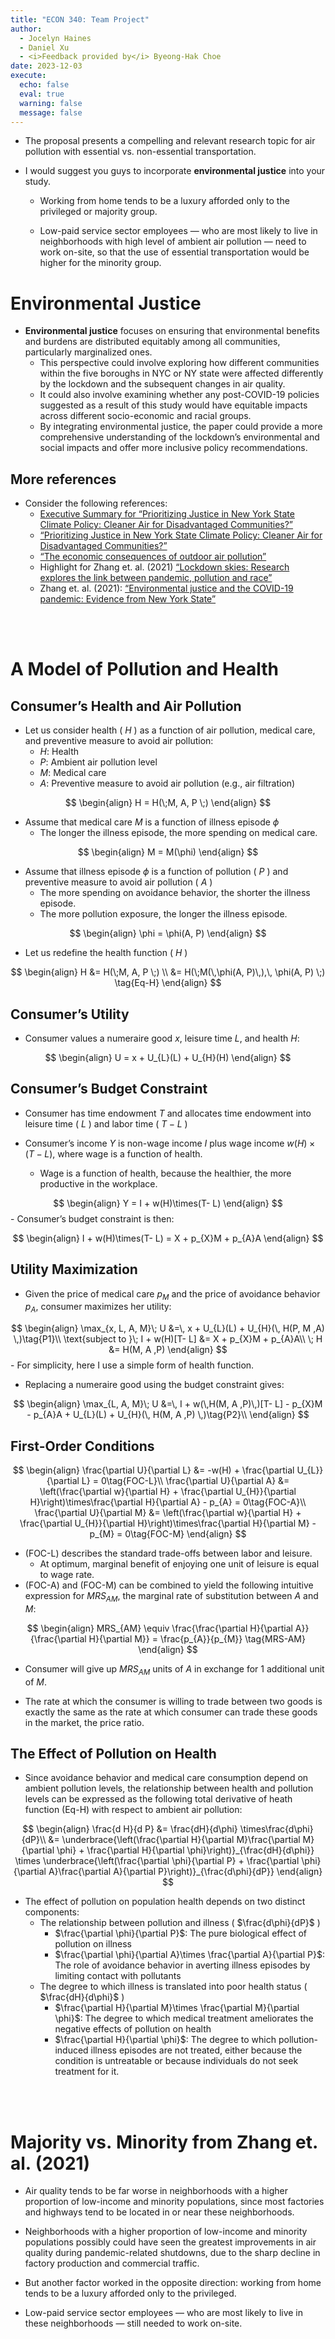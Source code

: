 ```yaml
---
title: "ECON 340: Team Project"
author: 
  - Jocelyn Haines
  - Daniel Xu
  - <i>Feedback provided by</i> Byeong-Hak Choe
date: 2023-12-03
execute: 
  echo: false
  eval: true
  warning: false
  message: false
---
```




- The proposal presents a compelling and relevant research topic for air pollution with essential vs. non-essential transportation. 

- I would suggest you guys to incorporate **environmental justice** into your study. 

  - Working from home tends to be a luxury afforded only to the privileged or majority group. 

  - Low-paid service sector employees — who are most likely to live in neighborhoods with high level of ambient air pollution — need to work on-site, so that the use of essential transportation would be higher for the minority group.



# Environmental Justice

- **Environmental justice** focuses on ensuring that environmental benefits and burdens are distributed equitably among all communities, particularly marginalized ones. 
  - This perspective could involve exploring how different communities within the five boroughs in NYC or NY state were affected differently by the lockdown and the subsequent changes in air quality. 
  - It could also involve examining whether any post-COVID-19 policies suggested as a result of this study would have equitable impacts across different socio-economic and racial groups. 
  - By integrating environmental justice, the paper could provide a more comprehensive understanding of the lockdown's environmental and social impacts and offer more inclusive policy recommendations. 


## More references
- Consider the following references:
  - [Executive Summary for "Prioritizing Justice in New York State Climate Policy: Cleaner Air for Disadvantaged Communities?"](https://www.rff.org/publications/reports/environmental-justice-communities-new-york-state-climate-policy-clcpa/#:~:text=The%20law%20specifically%20directs%20the,and%20to%20“prioritize%20measures%20to)
  - ["Prioritizing Justice in New York State Climate Policy: Cleaner Air for Disadvantaged Communities?"](https://media.rff.org/documents/Report_23-12_ljA90n6.pdf)
  - ["The economic consequences of outdoor air pollution"](https://www.oecd.org/environment/indicators-modelling-outlooks/Policy-Highlights-Economic-consequences-of-outdoor-air-pollution-web.pdf)
  - Highlight for Zhang et. al. (2021) ["Lockdown skies: Research explores the link between pandemic, pollution and race"](https://www.binghamton.edu/news/story/3315/lockdown-skies-research-explores-the-link-between-pandemic-pollution-and-race)
  - Zhang et. al. (2021): ["Environmental justice and the COVID-19 pandemic: Evidence from New York State"](https://bcdanl.github.io/pdfs/econ-340-daniel-jocelyn-ref.pdf)

<br><br>

# A Model of Pollution and Health

## Consumer's Health and Air Pollution

- Let us consider health ( $H$ ) as a function of air pollution, medical care,  and preventive measure to avoid air pollution:
  - $H$: Health
  - $P$: Ambient air pollution level
  - $M$: Medical care
  - $A$: Preventive measure to avoid air pollution (e.g., air filtration)


$$
\begin{align}
H = H(\;M, A, P \;)
\end{align}
$$  

- Assume that medical care $M$ is a function of illness episode $\phi$
  - The longer the illness episode, the more spending on medical care.

$$
\begin{align}
M = M(\phi)
\end{align}
$$

- Assume that illness episode $\phi$ is a function of pollution ( $P$ ) and preventive measure to avoid air pollution ( $A$ )
  - The more spending on avoidance behavior, the shorter the illness episode.
  - The more pollution exposure, the longer the illness episode.


$$
\begin{align}
\phi = \phi(A, P)
\end{align}
$$

- Let us redefine the health function  ( $H$ )


$$
\begin{align}
H &= H(\;M, A, P \;) \\
&= H(\;M(\,\phi(A, P)\,),\, \phi(A, P) \;) \tag{Eq-H}
\end{align}
$$
  

## Consumer's Utility

- Consumer values a numeraire good $x$, leisure time $L$, and health $H$:

$$
\begin{align}
U = x + U_{L}(L) + U_{H}(H)
\end{align}
$$

## Consumer's Budget Constraint

- Consumer has time endowment $T$ and allocates time endowment into leisure time ( $L$ ) and labor time ( $T-L$ )

- Consumer's income $Y$ is non-wage income $I$ plus wage income $w(H)\times(T- L)$, where wage is a function of health.
  - Wage is a function of health, because the healthier, the more productive in the workplace.

$$
\begin{align}
Y = I + w(H)\times(T- L)
\end{align}
$$
- Consumer's budget constraint is then:

$$
\begin{align}
I + w(H)\times(T- L) = X + p_{X}M + p_{A}A
\end{align}
$$

## Utility Maximization

- Given the price of medical care $p_{M}$ and the price of avoidance behavior $p_{A}$, consumer maximizes her utility: 

$$
\begin{align}
\max_{x, L, A, M}\; U &=\, x + U_{L}(L) + U_{H}(\, H(P, M ,A) \,)\tag{P1}\\
\text{subject to }\; I + w(H)[T- L] &= X + p_{X}M + p_{A}A\\
\; H &=  H(M, A ,P)
\end{align}
$$
- For simplicity, here I use a simple form of health function.


- Replacing a numeraire good using the budget constraint gives:

$$
\begin{align}
\max_{L, A, M}\; U &=\, I + w(\,H(M, A ,P)\,)[T- L] - p_{X}M - p_{A}A + U_{L}(L) + U_{H}(\, H(M, A ,P) \,)\tag{P2}\\
\end{align}
$$

## First-Order Conditions

$$
\begin{align}
\frac{\partial U}{\partial L} &= -w(H) + \frac{\partial U_{L}}{\partial L}   = 0\tag{FOC-L}\\
\frac{\partial U}{\partial A} &=  \left(\frac{\partial w}{\partial H} + \frac{\partial U_{H}}{\partial H}\right)\times\frac{\partial H}{\partial A} - p_{A} = 0\tag{FOC-A}\\
\frac{\partial U}{\partial M} &=  \left(\frac{\partial w}{\partial H} + \frac{\partial U_{H}}{\partial H}\right)\times\frac{\partial H}{\partial M} - p_{M}                                                   = 0\tag{FOC-M}
\end{align}
$$

- (FOC-L) describes the standard trade-offs between labor and leisure.
  - At optimum, marginal benefit of enjoying one unit of leisure is equal to wage rate.

- (FOC-A) and (FOC-M) can be combined to yield the following intuitive expression for $MRS_{AM}$, the marginal rate of substitution between $A$ and $M$:


$$
\begin{align}
MRS_{AM} \equiv \frac{\frac{\partial H}{\partial A}}{\frac{\partial H}{\partial M}} = \frac{p_{A}}{p_{M}} \tag{MRS-AM}
\end{align}
$$

- Consumer will give up $MRS_{AM}$ units of $A$ in exchange for 1 additional unit of $M$.

- The rate at which the consumer is willing to trade between two goods is exactly the same as the rate at which consumer can trade these goods in the market, the price ratio. 


## The Effect of Pollution on Health

- Since avoidance behavior and medical care consumption depend on ambient pollution levels, the relationship between health and pollution levels can be expressed as the following total derivative of heath function (Eq-H) with respect to ambient air pollution:

$$
\begin{align}
\frac{d H}{d P} &= \frac{dH}{d\phi} \times\frac{d\phi}{dP}\\
&= \underbrace{\left(\frac{\partial H}{\partial M}\frac{\partial M}{\partial \phi} + \frac{\partial H}{\partial \phi}\right)}_{\frac{dH}{d\phi}} \times \underbrace{\left(\frac{\partial \phi}{\partial P} + \frac{\partial \phi}{\partial A}\frac{\partial A}{\partial P}\right)}_{\frac{d\phi}{dP}}
\end{align}
$$

- The effect of pollution on population health depends on two distinct components:
  - The relationship between pollution and illness ( $\frac{d\phi}{dP}$ )
    - $\frac{\partial \phi}{\partial P}$: The pure biological effect of pollution on illness
    - $\frac{\partial \phi}{\partial A}\times \frac{\partial A}{\partial P}$: The role of avoidance behavior in averting illness episodes by limiting contact with pollutants

  - The degree to which illness is translated into poor health status ( $\frac{dH}{d\phi}$ )
      - $\frac{\partial H}{\partial M}\times \frac{\partial M}{\partial \phi}$: The degree to which medical treatment ameliorates the negative effects of pollution on health
      - $\frac{\partial H}{\partial \phi}$: The degree to which pollution-induced illness episodes are not treated, either because the condition is untreatable or because individuals do not seek treatment for it.

<br><br>

# Majority vs. Minority from Zhang et. al. (2021)

- Air quality tends to be far worse in neighborhoods with a higher proportion of low-income and minority populations, since most factories and highways tend to be located in or near these neighborhoods.

- Neighborhoods with a higher proportion of low-income and minority populations possibly could have seen the greatest improvements in air quality during pandemic-related shutdowns, due to the sharp decline in factory production and commercial traffic. 

- But another factor worked in the opposite direction: working from home tends to be a luxury afforded only to the privileged. 

- Low-paid service sector employees — who are most likely to live in these neighborhoods — still needed to work on-site.




